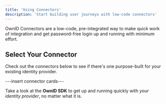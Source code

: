 ```yaml
---
title: 'Using Connectors'
description: 'Start building user journeys with low-code connectors'
---
```

OwnID Connectors are a low-code, pre-integrated way to make quick work of integration and get password-free login up and running with minimum effort.

## Select Your Connector
Check out the connectors below to see if there's one purpose-built for your existing identity provider.

---insert connector cards---

<Card title="Don't see a connector for your identity provider?" icon="leaf" href="building-blocks/build-login">

Take a look at the **OwnID SDK** to get up and running quickly with _your identity provider_, no matter what it is.
</Card>
